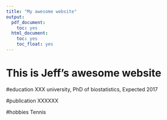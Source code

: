 ```yaml
---
title: "My awesome website"
output:
  pdf_document:
    toc: yes
  html_document:
    toc: yes
    toc_float: yes
---
```


# This is Jeff's awesome website


#education
XXX university, PhD of biostatistics, Expected 2017

#publication
XXXXXX

#hobbies
Tennis

